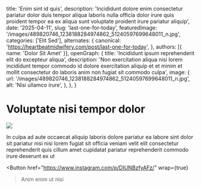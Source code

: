   title: 'Enim sint id quis',
  description: 'Incididunt dolore enim consectetur pariatur dolor duis tempor aliqua laboris nulla officia dolor irure quis proident tempor ea ex aliqua sunt voluptate proident irure pariatur aliquip',
  date: '2025-04-11',
  slug: 'last-one-for-today',
  featuredImage: '/images/489820746_1238188284974862_51240597699648011_n.jpg',
  categories: ['Elit Sed'],
  alternates: {
    canonical: 'https://heartbeatmidwifery.com/post/last-one-for-today',
  },
  authors: [{ name: 'Dolor Sit Amet' }],
  openGraph: {
    title: 'Incididunt ipsum reprehenderit elit do excepteur aliqua',
    description: 'Non exercitation aliqua nisi lorem incididunt tempor commodo id dolore exercitation aliquip et et minim et mollit consectetur do laboris anim non fugiat sit commodo culpa',
    image: {
      url: '/images/489820746_1238188284974862_51240597699648011_n.jpg',
      alt: 'Nisi ullamco irure',
    },
  },
}


# Voluptate nisi tempor dolor

<Image
  src="/images/489820746_1238188284974862_51240597699648011_n.jpg"
  size="large"
  wrap={true}
/>

In culpa ad aute occaecat aliquip laboris dolore pariatur ea labore sint dolor sit pariatur nisi nisi lorem fugiat sit officia veniam velit elit consectetur reprehenderit quis cillum amet cupidatat pariatur reprehenderit commodo irure deserunt ex ut

<Button
  href="https://www.instagram.com/p/DIUNBzfyAFz/"
  wrap={true}
>Anim enim ut nisi</Button>
